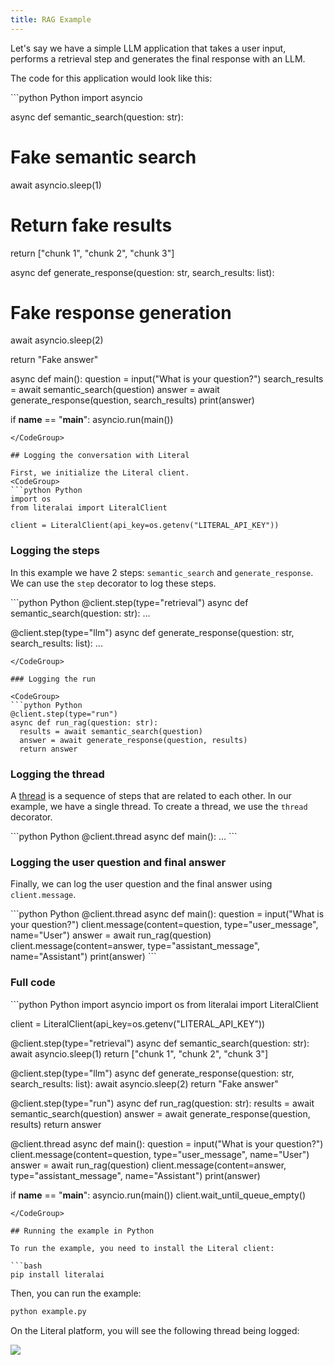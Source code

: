 ```yaml
---
title: RAG Example
---
```


Let's say we have a simple LLM application that takes a user input, performs a retrieval step and generates the final response with an LLM.

The code for this application would look like this:

<CodeGroup>
```python Python
import asyncio

async def semantic_search(question: str):
  # Fake semantic search
  await asyncio.sleep(1)

  # Return fake results
  return ["chunk 1", "chunk 2", "chunk 3"]

async def generate_response(question: str, search_results: list):
  # Fake response generation
  await asyncio.sleep(2)

  return "Fake answer"

async def main():
  question = input("What is your question?")
  search_results = await semantic_search(question)
  answer = await generate_response(question, search_results)
  print(answer)

if __name__ == "__main__":
  asyncio.run(main())
```
</CodeGroup>

## Logging the conversation with Literal

First, we initialize the Literal client.
<CodeGroup>
```python Python
import os
from literalai import LiteralClient

client = LiteralClient(api_key=os.getenv("LITERAL_API_KEY"))
```
</CodeGroup>

### Logging the steps

In this example we have 2 steps: `semantic_search` and `generate_response`. We can use the `step` decorator to log these steps.

<CodeGroup>
```python Python
@client.step(type="retrieval")
async def semantic_search(question: str):
  ...

@client.step(type="llm")
async def generate_response(question: str, search_results: list):
  ...
```
</CodeGroup>

### Logging the run

<CodeGroup>
```python Python
@client.step(type="run")
async def run_rag(question: str):
  results = await semantic_search(question)
  answer = await generate_response(question, results)
  return answer  
```
</CodeGroup>

### Logging the thread

A [thread](/concepts/thread) is a sequence of steps that are related to each other. In our example, we have a single thread.
To create a thread, we use the `thread` decorator.

<CodeGroup>
```python Python
@client.thread
async def main():
  ...
```
</CodeGroup>

### Logging the user question and final answer

Finally, we can log the user question and the final answer using `client.message`.

<CodeGroup>
```python Python
@client.thread
async def main():
  question = input("What is your question?")
  client.message(content=question, type="user_message", name="User")
  answer = await run_rag(question)
  client.message(content=answer, type="assistant_message", name="Assistant")
  print(answer)
```
</CodeGroup>

### Full code

<CodeGroup>
```python Python
import asyncio
import os
from literalai import LiteralClient

client = LiteralClient(api_key=os.getenv("LITERAL_API_KEY"))

@client.step(type="retrieval")
async def semantic_search(question: str):
  await asyncio.sleep(1)
  return ["chunk 1", "chunk 2", "chunk 3"]

@client.step(type="llm")
async def generate_response(question: str, search_results: list):
  await asyncio.sleep(2)
  return "Fake answer"

@client.step(type="run")
async def run_rag(question: str):
  results = await semantic_search(question)
  answer = await generate_response(question, results)
  return answer

@client.thread
async def main():
  question = input("What is your question?")
  client.message(content=question, type="user_message", name="User")
  answer = await run_rag(question)
  client.message(content=answer, type="assistant_message", name="Assistant")
  print(answer)

if __name__ == "__main__":
  asyncio.run(main())
  client.wait_until_queue_empty()
```
</CodeGroup>

## Running the example in Python

To run the example, you need to install the Literal client:

```bash
pip install literalai
```

Then, you can run the example:

```bash
python example.py
```

On the Literal platform, you will see the following thread being logged:

<Frame caption="Rendering of the Thread">
  <img src="/images/python-example.jpg" />
</Frame>
